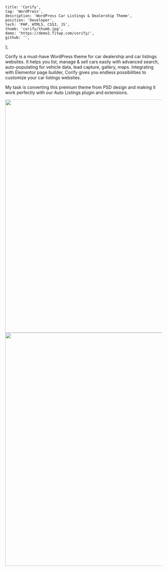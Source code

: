 
	title: 'Corify',
	tag: 'WordPress',
	description: 'WordPress Car Listings & Dealership Theme',
	position: 'Developer',
	tech: 'PHP, HTML5, CSS3, JS',
	thumb: 'corify/thumb.jpg',
	demo: 'https://demo2.fitwp.com/corify/',
	github: '',
};


Corify is a must-have WordPress theme for car dealership and car listings websites. It helps you list, manage & sell cars easily with advanced search, auto-populating for vehicle data, lead capture, gallery, maps. Integrating with Elementor page builder, Corify gives you endless possibilities to customize your car listings websites.

My task is converting this premium theme from PSD design and making it work perfectly with our Auto Listings plugin and extensions.

<img
	src="https://camo.envatousercontent.com/35505aa2582505c51b8f4f8c06e42b04d745e48a/68747470733a2f2f64656d6f322e66697477702e636f6d2f6465736372697074696f6e2f636f726966795f77705f312e706e67"
	width="1280"
	height="750"
/>
<img
	src="https://camo.envatousercontent.com/767a9d8959c68c7e8d37447e96f6d8dc8408420a/68747470733a2f2f64656d6f322e66697477702e636f6d2f6465736372697074696f6e2f636f726966795f77705f332e706e67"
	width="1280"
	height="750"
/>
